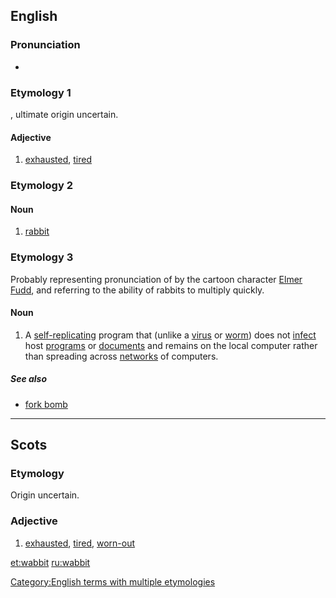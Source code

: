 ==English==

===Pronunciation===
* {{IPA|/ˈwæbɪt/}}
*: {{rhymes|æbɪt}}

===Etymology 1===
{{etyl|sco|en}} {{term|wabbit|lang=sco}}, ultimate origin uncertain.

====Adjective====
{{en-adj}}

# {{Scotland}} [[exhausted]], [[tired]]

===Etymology 2===

====Noun====
{{en-noun}}

# {{humorous|childish|eye-dialect}} [[rabbit]]

===Etymology 3===
Probably representing pronunciation of {{term|rabbit}} by the cartoon character [[w:Elmer Fudd|Elmer Fudd]], and referring to the ability of rabbits to multiply quickly.

====Noun====
{{wikipedia}}
{{en-noun}}

# {{computing}} A [[self-replicating]] program that (unlike a [[virus]] or [[worm]]) does not [[infect]] host [[program]]s or [[document]]s and remains on the local computer rather than spreading across [[network]]s of computers.

=====See also=====
* [[fork bomb]]

[[Category:English terms with multiple etymologies]]

----

==Scots==

===Etymology===
Origin uncertain.

===Adjective===
{{sco-adj}}

# [[exhausted]], [[tired]], [[worn-out]]

[[et:wabbit]]
[[ru:wabbit]]